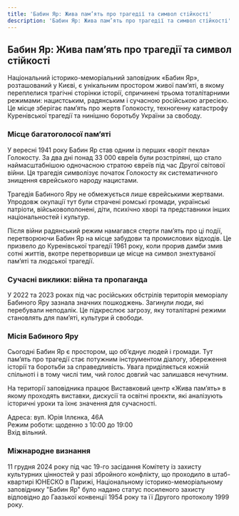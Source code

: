 ```yaml
---
title: 'Бабин Яр: Жива пам’ять про трагедії та символ стійкості'
description: 'Бабин Яр: Жива пам’ять про трагедії та символ стійкості'
---
```


## Бабин Яр: Жива пам’ять про трагедії та символ стійкості

Національний історико-меморіальний заповідник «Бабин Яр», розташований у Києві,
є унікальним простором живої пам’яті, в якому переплелися трагічні сторінки
історії, спричинені трьома тоталітарними режимами: нацистським, радянським і
сучасною російською агресією. Це місце зберігає пам’ять про жертв Голокосту,
техногенну катастрофу Куренівської трагедії та нинішню боротьбу України за
свободу.

### Місце багатоголосої пам’яті

У вересні 1941 року Бабин Яр став одним із перших «воріт пекла» Голокосту. За
два дні понад 33 000 євреїв були розстріляні, що стало наймасштабнішою
одночасною стратою євреїв під час Другої світової війни. Ця трагедія символізує
початок Голокосту як систематичного знищення єврейського народу нацистами.

Трагедія Бабиного Яру не обмежується лише єврейськими жертвами. Упродовж
окупації тут були страчені ромські громади, українські патріоти,
військовополонені, діти, психічно хворі та представники інших національностей і
культур.

Після війни радянський режим намагався стерти пам’ять про ці події, перетворюючи
Бабин Яр на місце забудови та промислових відходів. Це призвело до Куренівської
трагедії 1961 року, коли прорив дамби змив сотні життів, вкотре перетворивши це
місце на символ знехтуваної пам’яті та людської трагедії.

### Сучасні виклики: війна та пропаганда

У 2022 та 2023 роках під час російських обстрілів територія меморіалу Бабиного
Яру зазнала значних пошкоджень. Загинули люди, які перебували неподалік. Це
підкреслює загрозу, яку тоталітарні режими становлять для пам’яті, культури й
свободи.

### Місія Бабиного Яру

Сьогодні Бабин Яр є простором, що об’єднує людей і громади. Тут пам’ять про
трагедії стає потужним інструментом діалогу, збереження історії та боротьби за
справедливість. Увага приділяється кожній спільноті і в тому числі тим, чий
голос довгий час залишався нечутним.

На території заповідника працює Виставковий центр «Жива пам’ять» в якому
проходять виставки, дискусії та освітні проєкти, які аналізують історичні уроки
та їхнє значення для сучасності.

Адреса: вул. Юрія Іллєнка, 46А\
Режим роботи: щоденно з 10:00 до 19:00\
Вхід вільний.

### Міжнародне визнання

11 грудня 2024 року під час 19-го засідання Комітету із захисту культурних
цінностей у разі збройного конфлікту, що проходило в штаб-квартирі ЮНЕСКО в
Парижі, Національному історико-меморіальному заповіднику "Бабин Яр" було надано
статус посиленого захисту відповідно до Гаазької конвенції 1954 року та її
Другого протоколу 1999 року.
